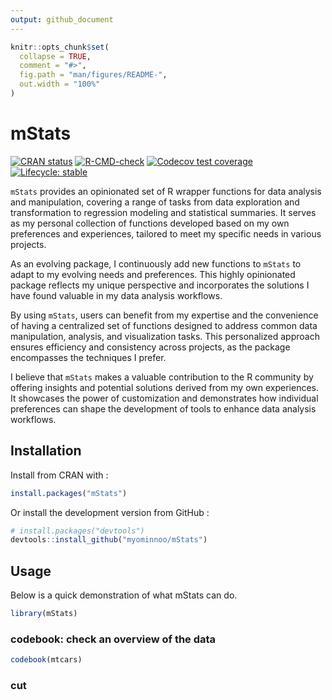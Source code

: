 ---
output: github_document
---

<!-- README.md is generated from README.Rmd. Please edit that file -->

```{r, include = FALSE}
knitr::opts_chunk$set(
  collapse = TRUE,
  comment = "#>",
  fig.path = "man/figures/README-",
  out.width = "100%"
)
```

# mStats

<!-- badges: start -->
[![CRAN status](https://www.r-pkg.org/badges/version/mStats)](https://CRAN.R-project.org/package=mStats)
[![R-CMD-check](https://github.com/myominnoo/mStats/actions/workflows/R-CMD-check.yaml/badge.svg)](https://github.com/myominnoo/mStats/actions/workflows/R-CMD-check.yaml)
[![Codecov test coverage](https://codecov.io/gh/myominnoo/mStats/branch/main/graph/badge.svg)](https://app.codecov.io/gh/myominnoo/mStats?branch=main)
[![Lifecycle: stable](https://img.shields.io/badge/lifecycle-stable-brightgreen.svg)](https://lifecycle.r-lib.org/articles/stages.html#stable)
<!-- badges: end -->

`mStats` provides an opinionated set of R wrapper functions for data analysis and manipulation, covering a range of tasks from data exploration and transformation to regression modeling and statistical summaries. It serves as my personal collection of functions developed based on my own preferences and experiences, tailored to meet my specific needs in various projects.

As an evolving package, I continuously add new functions to `mStats` to adapt to my evolving needs and preferences. This highly opinionated package reflects my unique perspective and incorporates the solutions I have found valuable in my data analysis workflows.

By using `mStats`, users can benefit from my expertise and the convenience of having a centralized set of functions designed to address common data manipulation, analysis, and visualization tasks. This personalized approach ensures efficiency and consistency across projects, as the package encompasses the techniques I prefer.

I believe that `mStats` makes a valuable contribution to the R community by offering insights and potential solutions derived from my own experiences. It showcases the power of customization and demonstrates how individual preferences can shape the development of tools to enhance data analysis workflows.

## Installation

Install from CRAN with :

```r
install.packages("mStats")
```

Or install the development version from GitHub :

``` r
# install.packages("devtools")
devtools::install_github("myominnoo/mStats")
```

## Usage

Below is a quick demonstration of what mStats can do.

```{r example}
library(mStats)
```

### codebook: check an overview of the data

```{r}
codebook(mtcars)
```

### cut 

